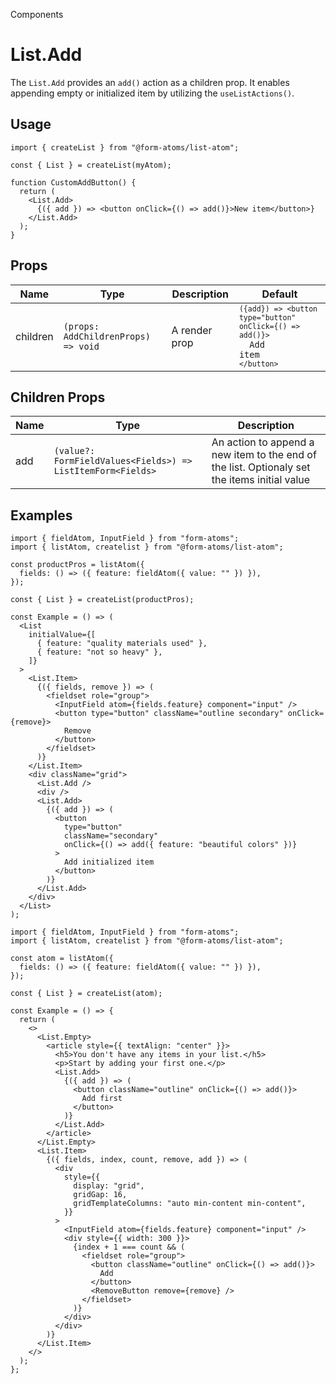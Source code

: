 
<hgroup>

<p className="category">Components</p>

# List.Add

The `List.Add` provides an `add()` action as a children prop. It enables appending empty or initialized item by utilizing the `useListActions()`.

</hgroup>

## Usage

```tsx
import { createList } from "@form-atoms/list-atom";

const { List } = createList(myAtom);

function CustomAddButton() {
  return (
    <List.Add>
      {({ add }) => <button onClick={() => add()}>New item</button>}
    </List.Add>
  );
}
```

## Props

| Name     | Type                                | Description   | Default                                                                                                         |
| -------- | ----------------------------------- | ------------- | --------------------------------------------------------------------------------------------------------------- |
| children | `(props: AddChildrenProps) => void` | A render prop | <code>`({add}) => <button type="button" onClick={() => add()}>`<br/>&nbsp;&nbsp;Add item<br/>`</button>`</code> |

## Children Props

| Name | Type                                                        | Description                                                                                  |
| ---- | ----------------------------------------------------------- | -------------------------------------------------------------------------------------------- |
| add  | `(value?: FormFieldValues<Fields>) => ListItemForm<Fields>` | An action to append a new item to the end of the list. Optionaly set the items initial value |

## Examples

<Example of={AddStories.EmptyOrInitialValue} >

```tsx
import { fieldAtom, InputField } from "form-atoms";
import { listAtom, createlist } from "@form-atoms/list-atom";

const productPros = listAtom({
  fields: () => ({ feature: fieldAtom({ value: "" }) }),
});

const { List } = createList(productPros);

const Example = () => (
  <List
    initialValue={[
      { feature: "quality materials used" },
      { feature: "not so heavy" },
    ]}
  >
    <List.Item>
      {({ fields, remove }) => (
        <fieldset role="group">
          <InputField atom={fields.feature} component="input" />
          <button type="button" className="outline secondary" onClick={remove}>
            Remove
          </button>
        </fieldset>
      )}
    </List.Item>
    <div className="grid">
      <List.Add />
      <div />
      <List.Add>
        {({ add }) => (
          <button
            type="button"
            className="secondary"
            onClick={() => add({ feature: "beautiful colors" })}
          >
            Add initialized item
          </button>
        )}
      </List.Add>
    </div>
  </List>
);
```

</Example>

<Example of={AddStories.PositioningAddButton} >

```tsx
import { fieldAtom, InputField } from "form-atoms";
import { listAtom, createlist } from "@form-atoms/list-atom";

const atom = listAtom({
  fields: () => ({ feature: fieldAtom({ value: "" }) }),
});

const { List } = createList(atom);

const Example = () => {
  return (
    <>
      <List.Empty>
        <article style={{ textAlign: "center" }}>
          <h5>You don't have any items in your list.</h5>
          <p>Start by adding your first one.</p>
          <List.Add>
            {({ add }) => (
              <button className="outline" onClick={() => add()}>
                Add first
              </button>
            )}
          </List.Add>
        </article>
      </List.Empty>
      <List.Item>
        {({ fields, index, count, remove, add }) => (
          <div
            style={{
              display: "grid",
              gridGap: 16,
              gridTemplateColumns: "auto min-content min-content",
            }}
          >
            <InputField atom={fields.feature} component="input" />
            <div style={{ width: 300 }}>
              {index + 1 === count && (
                <fieldset role="group">
                  <button className="outline" onClick={() => add()}>
                    Add
                  </button>
                  <RemoveButton remove={remove} />
                </fieldset>
              )}
            </div>
          </div>
        )}
      </List.Item>
    </>
  );
};
```

</Example>
